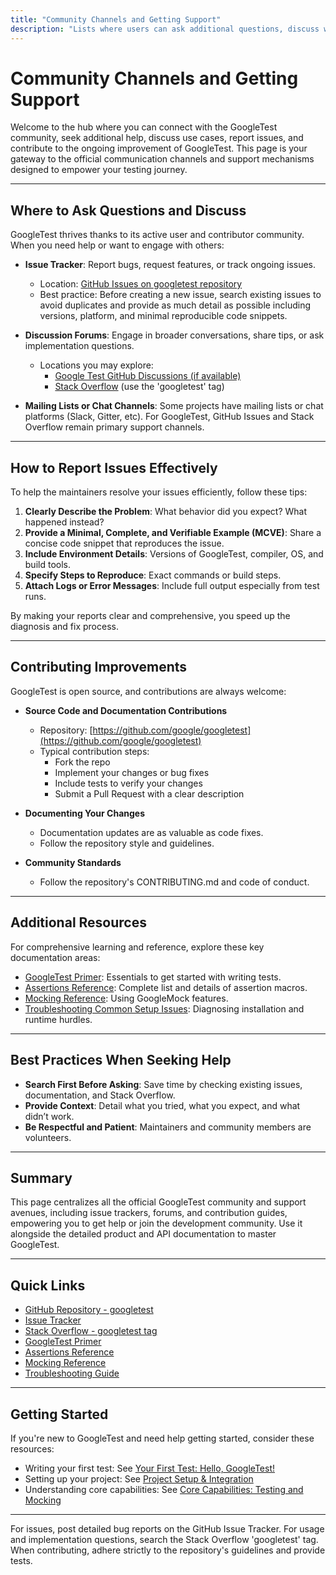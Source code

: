 ```yaml
---
title: "Community Channels and Getting Support"
description: "Lists where users can ask additional questions, discuss with other users, report issues, and contribute improvements (including issue trackers, forums, and contributing docs)."
---
```


# Community Channels and Getting Support

Welcome to the hub where you can connect with the GoogleTest community, seek additional help, discuss use cases, report issues, and contribute to the ongoing improvement of GoogleTest. This page is your gateway to the official communication channels and support mechanisms designed to empower your testing journey.

---

## Where to Ask Questions and Discuss

GoogleTest thrives thanks to its active user and contributor community. When you need help or want to engage with others:

- **Issue Tracker**: Report bugs, request features, or track ongoing issues.
  - Location: [GitHub Issues on googletest repository](https://github.com/google/googletest/issues)
  - Best practice: Before creating a new issue, search existing issues to avoid duplicates and provide as much detail as possible including versions, platform, and minimal reproducible code snippets.

- **Discussion Forums**: Engage in broader conversations, share tips, or ask implementation questions.
  - Locations you may explore:
    - [Google Test GitHub Discussions (if available)](https://github.com/google/googletest/discussions)
    - [Stack Overflow](https://stackoverflow.com/questions/tagged/googletest) (use the 'googletest' tag)

- **Mailing Lists or Chat Channels**: Some projects have mailing lists or chat platforms (Slack, Gitter, etc). For GoogleTest, GitHub Issues and Stack Overflow remain primary support channels.

---

## How to Report Issues Effectively

To help the maintainers resolve your issues efficiently, follow these tips:

1. **Clearly Describe the Problem**: What behavior did you expect? What happened instead?
2. **Provide a Minimal, Complete, and Verifiable Example (MCVE)**: Share a concise code snippet that reproduces the issue.
3. **Include Environment Details**: Versions of GoogleTest, compiler, OS, and build tools.
4. **Specify Steps to Reproduce**: Exact commands or build steps.
5. **Attach Logs or Error Messages**: Include full output especially from test runs.

By making your reports clear and comprehensive, you speed up the diagnosis and fix process.

---

## Contributing Improvements

GoogleTest is open source, and contributions are always welcome:

- **Source Code and Documentation Contributions**
  - Repository: [https://github.com/google/googletest](https://github.com/google/googletest)
  - Typical contribution steps:
    - Fork the repo
    - Implement your changes or bug fixes
    - Include tests to verify your changes
    - Submit a Pull Request with a clear description

- **Documenting Your Changes**
  - Documentation updates are as valuable as code fixes.
  - Follow the repository style and guidelines.

- **Community Standards**
  - Follow the repository's CONTRIBUTING.md and code of conduct.

---

## Additional Resources

For comprehensive learning and reference, explore these key documentation areas:

- [GoogleTest Primer](https://google.github.io/googletest/primer.html): Essentials to get started with writing tests.
- [Assertions Reference](https://google.github.io/googletest/reference/assertions.html): Complete list and details of assertion macros.
- [Mocking Reference](https://google.github.io/googletest/reference/mocking.html): Using GoogleMock features.
- [Troubleshooting Common Setup Issues](/getting-started/troubleshooting-and-validation/common-issues): Diagnosing installation and runtime hurdles.

---

## Best Practices When Seeking Help

- **Search First Before Asking**: Save time by checking existing issues, documentation, and Stack Overflow.
- **Provide Context**: Detail what you tried, what you expect, and what didn’t work.
- **Be Respectful and Patient**: Maintainers and community members are volunteers.

---

## Summary

This page centralizes all the official GoogleTest community and support avenues, including issue trackers, forums, and contribution guides, empowering you to get help or join the development community. Use it alongside the detailed product and API documentation to master GoogleTest.

---

## Quick Links

- [GitHub Repository - googletest](https://github.com/google/googletest)
- [Issue Tracker](https://github.com/google/googletest/issues)
- [Stack Overflow - googletest tag](https://stackoverflow.com/questions/tagged/googletest)
- [GoogleTest Primer](https://google.github.io/googletest/primer.html)
- [Assertions Reference](https://google.github.io/googletest/reference/assertions.html)
- [Mocking Reference](https://google.github.io/googletest/reference/mocking.html)
- [Troubleshooting Guide](https://google.github.io/googletest/getting-started/troubleshooting-and-validation/common-issues.html)

---

## Getting Started

If you're new to GoogleTest and need help getting started, consider these resources:

- Writing your first test: See [Your First Test: Hello, GoogleTest!](../getting-started/configuration-and-first-test/hello-world-test)
- Setting up your project: See [Project Setup & Integration](../getting-started/configuration-and-first-test/project-setup)
- Understanding core capabilities: See [Core Capabilities: Testing and Mocking](../overview/product-intro-core-features/core-capabilities-overview)

---

<Check>
For issues, post detailed bug reports on the GitHub Issue Tracker.
</Check>

<Check>
For usage and implementation questions, search the Stack Overflow 'googletest' tag.
</Check>

<Callouts>
<Note>
When contributing, adhere strictly to the repository's guidelines and provide tests.
</Note>
</Callouts>
